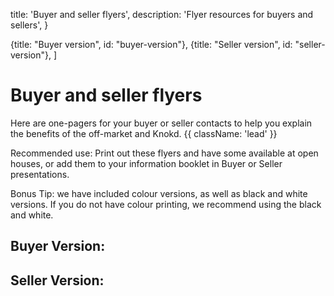 
  title: 'Buyer and seller flyers',
  description:
    'Flyer resources for buyers and sellers',
}

  {title: "Buyer version", id: "buyer-version"},
  {title: "Seller version", id: "seller-version"},
]

# Buyer and seller flyers

Here are one-pagers for your buyer or seller contacts to help you explain the benefits of the off-market and Knokd. {{ className: 'lead' }}

Recommended use: Print out these flyers and have some available at open houses, or add them to your information booklet in Buyer or Seller presentations. 

Bonus Tip: we have included colour versions, as well as black and white versions. If you do not have colour printing, we recommend using the black and white. 

## Buyer Version:

<MarketingAssets>
  <MarketingAsset
    src="/images/screenshots/marketing-resources/buyer-color_preview.png"
    alt="Color version of the buyer's flyer"
    layout='flyer'
  />
  <MarketingAsset
    src="/images/screenshots/marketing-resources/buyer-black-and-white_preview.png"
    alt="Black and white version of the buyer's flyer"
    layout='flyer'
  />
</MarketingAssets>  

## Seller Version:

<MarketingAssets>
  <MarketingAsset
    src="/images/screenshots/marketing-resources/seller-color_preview.png"
    alt="Color version of the seller's flyer"
    layout='flyer'
  />
  <MarketingAsset
    src="/images/screenshots/marketing-resources/seller-black-and-white_preview.png"
    alt="Black and white version of the seller's flyer"
    layout='flyer'
  />
</MarketingAssets>